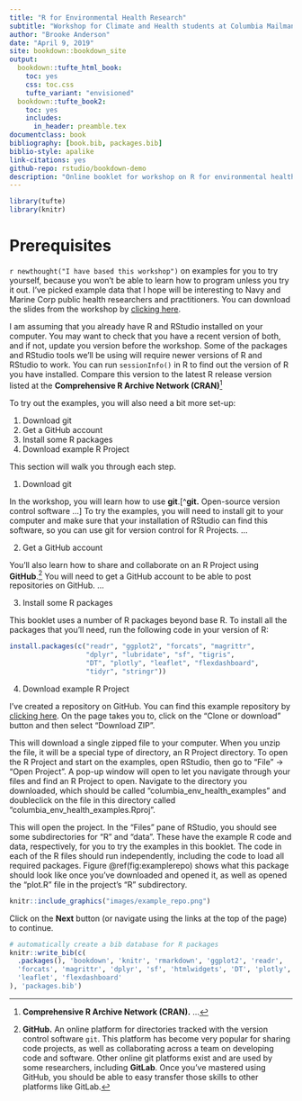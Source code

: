 ```yaml
--- 
title: "R for Environmental Health Research"
subtitle: "Workshop for Climate and Health students at Columbia Mailman School of Public Health"
author: "Brooke Anderson"
date: "April 9, 2019"
site: bookdown::bookdown_site
output:
  bookdown::tufte_html_book:
    toc: yes
    css: toc.css
    tufte_variant: "envisioned"
  bookdown::tufte_book2:
    toc: yes
    includes:
      in_header: preamble.tex
documentclass: book
bibliography: [book.bib, packages.bib]
biblio-style: apalike
link-citations: yes
github-repo: rstudio/bookdown-demo
description: "Online booklet for workshop on R for environmental health research, geared to those who already use R for their research but want to learn more tools."
---
```


```r
library(tufte)
library(knitr)
```

# Prerequisites

`r newthought("I have based this workshop")` on examples for you to try yourself, 
because you 
won't be able to learn how to program unless you try it out. I've picked 
example data that I hope will be interesting to Navy and Marine Corp public
health researchers and practitioners. You can download the slides from the
workshop by [clicking here](https://github.com/geanders/navy_public_health/raw/master/_workshop_slides/workshop_slides.pdf).

I am assuming that you already have R and RStudio installed on your computer. 
You may want to check that you have a recent version of both, and if not, update
you version before the workshop. Some of the packages and RStudio tools we'll be 
using will require newer versions of R and RStudio to work. You can run 
`sessionInfo()` in R to find out the version of R you have installed. Compare this
version to the latest R release version listed at the **Comprehensive R Archive 
Network (CRAN)**^[**Comprehensive R Archive Network (CRAN).** ...]

To try out the examples, you will also need a bit more set-up: 

1. Download git
2. Get a GitHub account
3. Install some R packages
4. Download example R Project

This section will walk you through each step. 

1. Download git

In the workshop, you will learn how to use **git**.[^**git.** Open-source version control
software ...] To try the examples, you will need to install git to your computer and make 
sure that your installation of RStudio can find this software, so you can use git for version
control for R Projects. ...

2. Get a GitHub account

You'll also learn how to share and collaborate on an R Project using **GitHub**.^[**GitHub.**
An online platform for directories tracked with 
the version control software `git`. This platform has become 
very popular for sharing code projects, as well as collaborating across a team on developing
code and software. Other online git platforms exist and are used by some researchers, 
including **GitLab**. Once you've mastered using GitHub, you should be able to easy 
transfer those skills to other platforms like GitLab.] You will need to get a GitHub 
account to be able to post repositories on GitHub. ...

3. Install some R packages

This booklet uses a number of R packages beyond base R. To install all the packages that you'll
need, run the following code in your version of R: 

```r
install.packages(c("readr", "ggplot2", "forcats", "magrittr", 
                   "dplyr", "lubridate", "sf", "tigris",
                   "DT", "plotly", "leaflet", "flexdashboard", 
                   "tidyr", "stringr"))
```

4. Download example R Project

I've created a repository on GitHub. You can find this example
repository by [clicking here](https://github.com/geanders/columbia_env_health_examples). On the
page takes you to, click on the "Clone or download" button and then select "Download ZIP". 

This will download a single zipped file to your computer. When you unzip the file, it will be a
special type of directory, an R Project directory. To open the R Project and start on the 
examples, open RStudio, then go to "File" -> "Open Project". A pop-up window will open to let you 
navigate through your files and find an R Project to open. Navigate to the directory you 
downloaded, which should be called "columbia_env_health_examples" and doubleclick on the file 
in this directory called "columbia_env_health_examples.Rproj". 

This will open the project. In the "Files" pane of RStudio, you should see some subdirectories for
"R" and "data". These have the example R code and data, respectively, for you to try the examples
in this booklet. The code in each of the R files should run independently, including the code to 
load all required packages. Figure \@ref(fig:examplerepo) shows what this package should 
look like once you've downloaded and opened it, as well as opened the "plot.R" file in the 
project's "R" subdirectory.

```r
knitr::include_graphics("images/example_repo.png")
```

Click on the **Next** button (or navigate using the
links at the top of the page) to continue.

```r
# automatically create a bib database for R packages
knitr::write_bib(c(
  .packages(), 'bookdown', 'knitr', 'rmarkdown', 'ggplot2', 'readr',
  'forcats', 'magrittr', 'dplyr', 'sf', 'htmlwidgets', 'DT', 'plotly', 
  'leaflet', 'flexdashboard'
), 'packages.bib')
```

